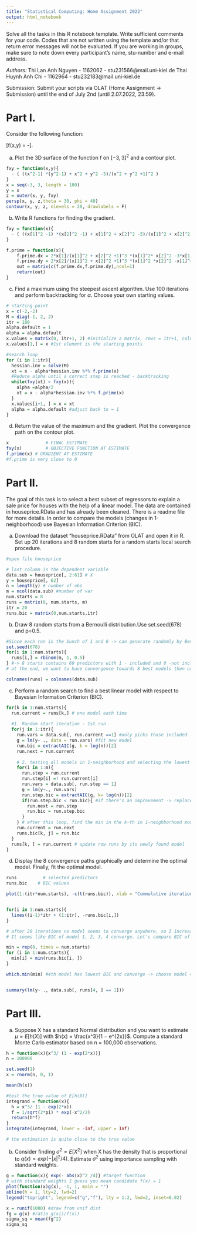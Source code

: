 ```yaml
---
title: "Statistical Computing: Home Assignment 2022"
output: html_notebook
---
```


Solve all the tasks in this R notebook template. Write sufficient comments for your code. Codes that are not written using the template and/or that return error messages will not be evaluated. If you are working in groups, make sure to note down every participant's name, stu-number and e-mail address.

*Authors:* 
Thi Lan Anh Nguyen - 1162062 - stu231566@mail.uni-kiel.de
Thai Huynh Anh Chi - 1162964 - stu232183@mail.uni-kiel.de


Submission: Submit your scripts via OLAT (Home Assignment -> Submission) until the end of July 2nd (until 2.07.2022, 23:59).


# Part I.

Consider the following function:

\[f(x,y) = -\frac{((x^2-1)(y^2-4) + x ^2 +y^2 -5)}{(x^2 + y^2 + 1)^2}\].

a) Plot the 3D surface of the function f on $[-3,3]^2$ and a contour plot.
```r
fxy = function(x,y){
  - ( ((x^2-1) *(y^2-1) + x^2 + y^2 -5)/(x^2 + y^2 +1)^2 )
}
x = seq(-3, 3, length = 100)
y = x
z = outer(x, y, fxy)
persp(x, y, z,theta = 30, phi = 40)
contour(x, y, z, nlevels = 20, drawlabels = F)

```

b) Write R functions for finding the gradient.

```r
fxy = function(x){
  - ( ((x[1]^2 -1) *(x[2]^2 -1) + x[1]^2 + x[2]^2 -5)/(x[1]^2 + x[2]^2 +1)^2 )
}

f.prime = function(x){
	f.prime.dx = 2*x[1]/(x[1]^2 + x[2]^2 +1)^3 *(x[1]^2* x[2]^2 -3*x[1]^2 -x[2]^4 +2*x[2]^2 +1)
	f.prime.dy = 2*x[2]/(x[1]^2 + x[2]^2 +1)^3 *(x[1]^2 *x[2]^2 -x[1]^4 -7*x[1]^2 -2)
	out = matrix(c(f.prime.dx,f.prime.dy),ncol=1)
	return(out)
}

```

c) Find a maximum using the steepest ascent algorithm. Use 100 iterations and perform backtracking for $\alpha$. Choose your own starting values. 

```r

# starting point
x = c(-2,-2)
M = diag(-1, 2, 2)
itr = 100
alpha.default = 1
alpha = alpha.default
x.values = matrix(0, itr+1, 2) #initialize a matrix, rows = itr+1, column = 2
x.values[1,] = x #1st element is the starting points

#search loop
for (i in 1:itr){
  hessian.inv = solve(M)
  xt = x - alpha*hessian.inv %*% f.prime(x)
  #Reduce alpha until a correct step is reached - backtracking
  while(fxy(xt) < fxy(x)){ 
    alpha =alpha/2
    xt = x - alpha*hessian.inv %*% f.prime(x)
  }
  x.values[i+1, ] = x = xt
  alpha = alpha.default #adjust back to = 1
}

```

d) Return the value of the maximum and the gradient. Plot the convergence path on the contour plot.

```r
x		       # FINAL ESTIMATE
fxy(x) 		   # OBJECTIVE FUNCTION AT ESTIMATE
f.prime(x) # GRADIENT AT ESTIMATE
#f.prime is very close to 0
```

# Part II.

The goal of this task is to select a best subset of regressors to explain a sale price for houses with the help of a linear model. The data are contained in houseprice.RData and has already been cleaned. There is a readme file for more details. In order to compare the models (changes in 1-neighborhood) use Bayesian Information Criterion (BIC).

a) Download the dataset "houseprice.RData" from OLAT and open it in R. Set up 20 iterations and 8 random starts for a random starts local search procedure.

```r
#open file houseprice

# last column is the dependent variable
data.sub = houseprice[, 2:61] # X
y = houseprice[, 62]
n = length(y) # number of obs
m = ncol(data.sub) #number of var
num.starts = 8
runs = matrix(0, num.starts, m)
itr = 20
runs.bic = matrix(0,num.starts,itr)

```

b) Draw 8 random starts from a Bernoulli distribution.Use set.seed(678) and p=0.5.

```r
#Since each run is the bunch of 1 and 0 -> can generate randomly by Benoulli dist
set.seed(678)
for(i in 1:num.starts){
  runs[i,] = rbinom(m, 1, 0.5)
} #-> 8 starts contains 60 predictors with 1 - included and 0 -not included
# at the end, we want to have convergence towards 8 best models then use bic to decide which one is the best

colnames(runs) = colnames(data.sub)
```

c) Perform a random search to find a best linear model with respect to Bayesian Information Criterion (BIC).

```r
for(k in 1:num.starts){
  run.current = runs[k,] # one model each time
  
  #1. Random start iteration - 1st run
  for(j in 1:itr){
    run.vars = data.sub[, run.current ==1] #only picks those included -> create subset
    g = lm(y~ ., data = run.vars) #fit new model
    run.bic = extractAIC(g, k = log(n))[2]
    run.next = run.current 
    
    # 2. testing all models in 1-neighborhood and selecting the lowest bic
    for(i in 1:m){
      run.step = run.current
      run.step[i] =! run.current[i]
      run.vars = data.sub[, run.step == 1]
      g = lm(y~., run.vars)
      run.step.bic = extractAIC(g, k= log(n))[2]
      if(run.step.bic < run.bic){ #if there's an improvement -> replace -> continue searching
        run.next = run.step
        run.bic = run.step.bic
      }
    } # after this loop, find the min in the k-th in 1-neighborhood model:
    run.current = run.next
    runs.bic[k, j] = run.bic
  }
  runs[k, ] = run.current # update row runs by its newly found model 
}

```

d) Display the 8 convergence paths graphically and determine the optimal model. Finally, fit the optimal model.

```r
runs 		  # selected predictors
runs.bic 	# BIC values

plot(1:(itr*num.starts), -c(t(runs.bic)), xlab = "Cummulative iteration", ylab = "Negative BIC", type = "n")


for(i in 1:num.starts){
  lines((i-1)*itr + (1:itr), -runs.bic[i,])
}

# after 20 iterations no model seems to converge anywhere, so I increase the number of iteration to 30. 
# It seems like BIC of model 1, 2, 3, 4 converge. Let's compare BIC of these 8 model.

min = rep(0, times = num.starts)
for (i in 1:num.starts){
  min[i] = min(runs.bic[i, ])
}

which.min(min) #4th model has lowest BIC and converge -> choose model 4


summary(lm(y~ ., data.sub[, runs[4, ] == 1]))
```

# Part III.

a) Suppose X has a standard Normal distribution and you want to estimate $\mu=E[h(X)]$ with $h(x) = \frac{x^3}{1 − e^{2x}}$. Compute a standard Monte Carlo estimator based on n = 100,000 observations.

```r
h = function(x){x^3/ (1 - exp(2*x))}
n = 100000

set.seed(1)
x = rnorm(n, 0, 1) 

mean(h(x)) 

#test the true value of E[h(X)]
integrand = function(x){
  h = x^3/ (1 - exp(2*x))
  f = 1/sqrt(2*pi) * exp(-x^2/2)
  return(h*f)
}
integrate(integrand, lower = -Inf, upper = Inf)

# the estimation is quite close to the true value
```

b) Consider finding $\sigma^2 = E[X^2]$ when X has the density that is proportional to $q(x) = exp(−|x|^2/4)$. Estimate $\sigma^2$ using importance sampling with standard weights.

```r

g = function(x){ exp(- abs(x)^2 /4)} #target function
# with standard weights I guess you mean candidate f(x) = 1
plot(function(x)g(x), -1, 1, main = "")
abline(h = 1, lty=2, lwd=2)
legend("topright", legend=c("g","f"), lty = 1:2, lwd=2, inset=0.02)

x = runif(1000) #draw from unif dist 
fg = g(x) #ratio g(xi)/f(xi)
sigma_sq = mean(fg^2)
sigma_sq
```


